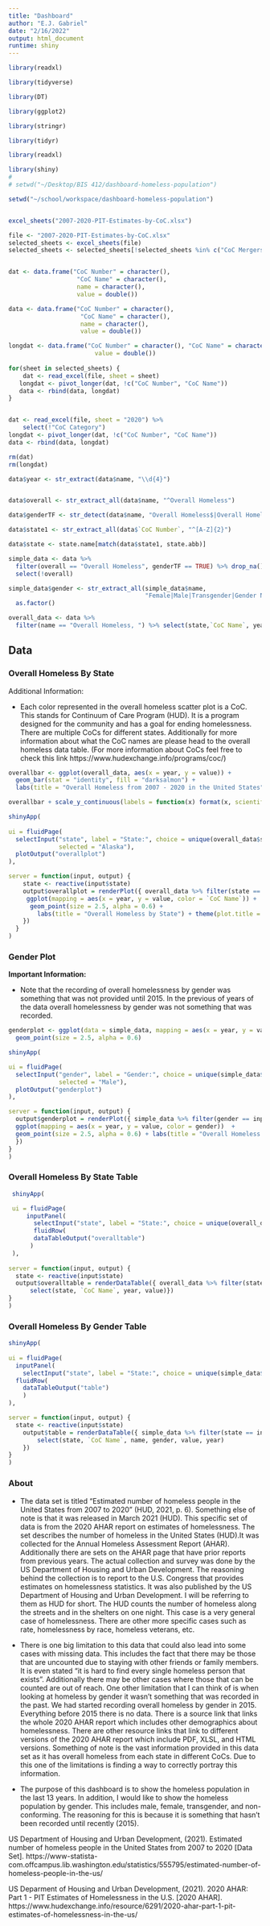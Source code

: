 ---
title: "Dashboard"
author: "E.J. Gabriel"
date: "2/16/2022"
output: html_document
runtime: shiny
---

```{r setup, include=FALSE}

library(readxl)

library(tidyverse)

library(DT)

library(ggplot2)

library(stringr)

library(tidyr)

library(readxl)

library(shiny)
# 
# setwd("~/Desktop/BIS 412/dashboard-homeless-population")

setwd("~/school/workspace/dashboard-homeless-population")


excel_sheets("2007-2020-PIT-Estimates-by-CoC.xlsx")

```

```{r import, echo = FALSE}
file <- "2007-2020-PIT-Estimates-by-CoC.xlsx"
selected_sheets <- excel_sheets(file) 
selected_sheets <- selected_sheets[!selected_sheets %in% c("CoC Mergers", "Revisions", "2020")]


dat <- data.frame("CoC Number" = character(),
                   "CoC Name" = character(),
                   name = character(),
                   value = double())

data <- data.frame("CoC Number" = character(),
                    "CoC Name" = character(),
                    name = character(),
                    value = double())

longdat <- data.frame("CoC Number" = character(), "CoC Name" = character(), name = character(),
                        value = double())
  
for(sheet in selected_sheets) {
    dat <- read_excel(file, sheet = sheet)
   longdat <- pivot_longer(dat, !c("CoC Number", "CoC Name"))
   data <- rbind(data, longdat)
}


dat <- read_excel(file, sheet = "2020") %>%
    select(!"CoC Category")
longdat <- pivot_longer(dat, !c("CoC Number", "CoC Name"))
data <- rbind(data, longdat)

rm(dat)
rm(longdat)

```

```{r, echo = FALSE}

data$year <- str_extract(data$name, "\\d{4}")


data$overall <- str_extract_all(data$name, "^Overall Homeless")

data$genderTF <- str_detect(data$name, "Overall Homeless$|Overall Homeless - Female|Overall Homeless - Male|Overall Homeless - Transgender|Overall Homeless - Gender Non-Conforming")

data$state1 <- str_extract_all(data$`CoC Number`, "^[A-Z]{2}")

data$state <- state.name[match(data$state1, state.abb)]

simple_data <- data %>%
  filter(overall == "Overall Homeless", genderTF == TRUE) %>% drop_na() %>%
  select(!overall)

simple_data$gender <- str_extract_all(simple_data$name, 
                                      "Female|Male|Transgender|Gender Non-Conforming", simplify = TRUE) %>%
  as.factor()

overall_data <- data %>% 
  filter(name == "Overall Homeless, ") %>% select(state,`CoC Name`, year, value) %>% drop_na()


```

## Data {.tabset}

### Overall Homeless By State

Additional Information:

* Each color represented in the overall homeless scatter plot is a CoC. This stands for Continuum of Care Program (HUD). It is a program designed for the community and has a goal for ending homelessness. There are multiple CoCs for different states. Additionally for more information about what the CoC names are please head to the overall homeless data table. (For more information about CoCs feel free to check this link https://www.hudexchange.info/programs/coc/)

```{r, echo = FALSE}

overallbar <- ggplot(overall_data, aes(x = year, y = value)) +
  geom_bar(stat = "identity", fill = "darksalmon") + 
  labs(title = "Overall Homeless from 2007 - 2020 in the United States") + theme(plot.title = element_text(size = 12))

overallbar + scale_y_continuous(labels = function(x) format(x, scientific = FALSE))

shinyApp(
  
ui = fluidPage(
  selectInput("state", label = "State:", choice = unique(overall_data$state),
              selected = "Alaska"),
  plotOutput("overallplot")
),

server = function(input, output) { 
    state <- reactive(input$state)
    output$overallplot = renderPlot({ overall_data %>% filter(state == input$state) %>%
     ggplot(mapping = aes(x = year, y = value, color = `CoC Name`)) + 
      geom_point(size = 2.5, alpha = 0.6) +
        labs(title = "Overall Homeless by State") + theme(plot.title = element_text(size = 16), legend.position = "none") 
    })
  }
)
```

### Gender Plot

**Important Information:**

* Note that the recording of overall homelessness by gender was something that was not provided until 2015. In the previous of years of the data overall homelessness by gender was not something that was recorded.

```{r plot, echo = FALSE}

genderplot <- ggplot(data = simple_data, mapping = aes(x = year, y = value, color = gender))  +
  geom_point(size = 2.5, alpha = 0.6) 

shinyApp(

ui = fluidPage(
  selectInput("gender", label = "Gender:", choice = unique(simple_data$gender),
              selected = "Male"),
  plotOutput("genderplot")
),

server = function(input, output) {
  output$genderplot = renderPlot({ simple_data %>% filter(gender == input$gender) %>%
  ggplot(mapping = aes(x = year, y = value, color = gender))  + 
  geom_point(size = 2.5, alpha = 0.6) + labs(title = "Overall Homeless By Gender") + theme(plot.title = element_text(size = 16))
  })
}
)
```

### Overall Homeless By State Table

```{r overall table, echo = FALSE}
 shinyApp(

 ui = fluidPage(
     inputPanel(
       selectInput("state", label = "State:", choice = unique(overall_data$state))),
       fluidRow(
       dataTableOutput("overalltable")
      )
 ),
 
server = function(input, output) {
  state <- reactive(input$state)
  output$overalltable = renderDataTable({ overall_data %>% filter(state == input$state) %>% 
      select(state, `CoC Name`, year, value)})
}
)
```



### Overall Homeless By Gender Table

```{r gender table, echo = FALSE}
shinyApp(
  
ui = fluidPage(
  inputPanel(
    selectInput("state", label = "State:", choice = unique(simple_data$state))),
  fluidRow(
    dataTableOutput("table")
    )
),

server = function(input, output) {
  state <- reactive(input$state)
    output$table = renderDataTable({ simple_data %>% filter(state == input$state) %>%
        select(state, `CoC Name`, name, gender, value, year)
    })
}
)
```



### About 

*   The data set is titled “Estimated number of homeless people in the United States from 2007 to 2020” (HUD, 2021, p. 6).  Something else of note is that it was released in March 2021 (HUD). This specific set of data is from the 2020 AHAR report on estimates of homelessness.  The set describes the number of homeless in the United States (HUD).It was collected for the Annual Homeless Assessment Report (AHAR). Additionally there are sets on the AHAR page that have prior reports from previous years.  The actual collection and survey was done by the US Department of Housing and Urban Development. The reasoning behind the collection is to report to the U.S. Congress that provides estimates on homelessness statistics. It was also published by the US Department of Housing and Urban Development. I will be referring to them as HUD for short. The HUD counts the number of homeless along the streets and in the shelters on one night. This case is a very general case of homelessness. There are other more specific cases such as rate, homelessness by race, homeless veterans, etc. 
	
*   There is one big limitation to this data that could also lead into some cases with missing data. This includes the fact that there may be those that are uncounted due to staying with other friends or family members. It is even stated “it is hard to find every single homeless person that exists”. Additionally there may be other cases where those that can be counted are out of reach. One other limitation that I can think of is when looking at homeless by gender it wasn’t something that was recorded in the past. We had started recording overall homeless by gender in 2015. Everything before 2015 there is no data. There is a source link that links the whole 2020 AHAR report which includes other demographics about homelessness. There are other resource links that link to different versions of the 2020 AHAR report which include PDF, XLSL, and HTML versions. Something of note is the vast information provided in this data set as it has overall homeless from each state in different CoCs. Due to this one of the limitations is finding a way to correctly portray this information. 
	
*   The purpose of this dashboard is to show the homeless population in the last 13 years. In addition, I would like to show the homeless population by gender. This includes male, female, transgender, and non-conforming. The reasoning for this is because it is something that hasn't been recorded until recently (2015).
	
US Department of Housing and Urban Development, (2021). Estimated number of homeless people in the United States from 2007 to 2020 [Data Set]. https://www-statista-com.offcampus.lib.washington.edu/statistics/555795/estimated-number-of-homeless-people-in-the-us/

US Deparment of Housing and Urban Development, (2021). 2020 AHAR: Part 1 - PIT Estimates of Homelessness in the U.S. [2020 AHAR]. https://www.hudexchange.info/resource/6291/2020-ahar-part-1-pit-estimates-of-homelessness-in-the-us/

